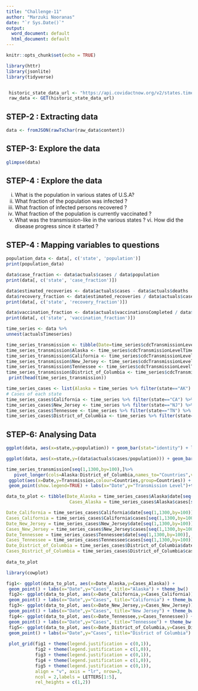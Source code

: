```yaml
---
title: "Challenge-11"
author: "Marzuki Nooranas"
date: "`r Sys.Date()`"
output:
  word_document: default
  html_document: default
---
```


```r
knitr::opts_chunk$set(echo = TRUE)
```

```r

library(httr)
library(jsonlite)
library(tidyverse)


 historic_state_data_url <- "https://api.covidactnow.org/v2/states.timeseries.json?apiKey=38b7e9895fd84dd9a8f90354f9eb3b75"
 raw_data <- GET(historic_state_data_url)
```

## STEP-2 : Extracting data
```r
data <- fromJSON(rawToChar(raw_data$content))
```

## STEP-3: Explore the data

```r
glimpse(data)
```

## STEP-4 : Explore the data
i. What is the population in various states of U.S.A?
ii. What fraction of the population was infected ?
iii. What fraction of infected persons recovered ?
iv. What fraction of the population is currently vaccinated ?
v. What was the transmission-like in the various states ? vi. How did the disease progress since it started ?


## STEP-4 : Mapping variables to questions
```r
population_data <- data[, c('state', 'population')]
print(population_data)
```

```r
data$case_fraction <- data$actuals$cases / data$population
print(data[, c('state', 'case_fraction')])
```

```r
data$estimated_recoveries <- data$actuals$cases - data$actuals$deaths
data$recovery_fraction <- data$estimated_recoveries / data$actuals$cases
print(data[, c('state', 'recovery_fraction')])
```

```r

data$vaccination_fraction <- data$actuals$vaccinationsCompleted / data$population
print(data[, c('state', 'vaccination_fraction')])

```

```r
time_series <- data %>%
unnest(actualsTimeseries)

time_series_transmission <- tibble(Date=time_series$cdcTransmissionLevelTimeseries[[which(data$state=="CA")]]$date)
time_series_transmission$Alaska <- time_series$cdcTransmissionLevelTimeseries[[which(data$state=="AK")]]$ cdcTransmissionLevel
time_series_transmission$California <- time_series$cdcTransmissionLevelTimeseries[[which(data$state=="CA")]]$cdcTransmissionLevel
time_series_transmission$New_Jersey <- time_series$cdcTransmissionLevelTimeseries[[which(data$state=="NJ")]]$cdcTransmissionLevel
time_series_transmission$Tennessee <- time_series$cdcTransmissionLevelTimeseries[[which(data$state=="TN")]]$cdcTransmissionLevel
time_series_transmission$District_of_Columbia <- time_series$cdcTransmissionLevelTimeseries[[which(data$state=="DC")]]$cdcTransmissionLevel
 print(head(time_series_transmission))
```

```r
time_series_cases <- list(Alaska = time_series %>% filter(state=="AK") %>% select(date,cases))
# Cases of each state
time_series_cases$California <- time_series %>% filter(state=="CA") %>% select(date,cases) 
time_series_cases$New_Jersey <- time_series %>% filter(state=="NJ") %>% select(date,cases) 
time_series_cases$Tennessee <- time_series %>% filter(state=="TN") %>% select(date,cases) 
time_series_cases$District_of_Columbia <- time_series %>% filter(state=="DC") %>% select(date,cases)

```

## STEP-6: Analysing Data

```r
ggplot(data, aes(x=state,y=population)) + geom_bar(stat="identity") + labs(x="States",y="Population") + theme_bw()
```


```r
ggplot(data, aes(x=state,y=(data$actuals$cases/population))) + geom_bar(stat="identity") + labs(x="States",y="Infected (%)")+theme_bw()
```

```r
time_series_transmission[seq(1,1300,by=100),]%>%
   pivot_longer(cols=Alaska:District_of_Columbia,names_to="Countries",values_to="Transmission") %>%
 ggplot(aes(x=Date,y=Transmission,colour=Countries,group=Countries)) +
 geom_point(show.legend=TRUE) + labs(x="Date",y="Transmission Level")+theme_bw()
```

```r
data_to_plot <- tibble(Date_Alaska = time_series_cases$Alaska$date[seq(1,1300,by=100)],
                        Cases_Alaska = time_series_cases$Alaska$cases[seq(1,1300,by=100)],

Date_California = time_series_cases$California$date[seq(1,1300,by=100)],
Cases_California = time_series_cases$California$cases[seq(1,1300,by=100)],
Date_New_Jersey = time_series_cases$New_Jersey$date[seq(1,1300,by=100)],
Cases_New_Jersey = time_series_cases$New_Jersey$cases[seq(1,1300,by=100)],
Date_Tennessee = time_series_cases$Tennessee$date[seq(1,1300,by=100)],
Cases_Tennessee = time_series_cases$Tennessee$cases[seq(1,1300,by=100)],
Date_District_of_Columbia = time_series_cases$District_of_Columbia$date[seq(1,1300,by=100)],
Cases_District_of_Columbia = time_series_cases$District_of_Columbia$cases[seq(1,1300,by=100)])
                                                                              
data_to_plot
```

```r
library(cowplot)
```

```r
fig1<- ggplot(data_to_plot, aes(x=Date_Alaska,y=Cases_Alaska)) +
 geom_point() + labs(x="Date",y="Cases", title="Alaska") + theme_bw()
 fig2<- ggplot(data_to_plot, aes(x=Date_California,y=Cases_California)) +
 geom_point() + labs(x="Date",y="Cases", title="California") + theme_bw()
 fig3<- ggplot(data_to_plot, aes(x=Date_New_Jersey,y=Cases_New_Jersey)) +
 geom_point() + labs(x="Date",y="Cases", title="New Jersey") + theme_bw()
 fig4<- ggplot(data_to_plot, aes(x=Date_Tennessee,y=Cases_Tennessee)) +
 geom_point() + labs(x="Date",y="Cases", title="Tennessee") + theme_bw()
 fig5<- ggplot(data_to_plot, aes(x=Date_District_of_Columbia,y=Cases_District_of_Columbia)) +
 geom_point() + labs(x="Date",y="Cases", title="District of Columbia") + theme_bw()
 
 plot_grid(fig1 + theme(legend.justification = c(0,1)),
           fig2 + theme(legend.justification = c(1,0)),
           fig3 + theme(legend.justification = c(0,1)),
           fig4 + theme(legend.justification = c(1,0)),
           fig5 + theme(legend.justification = c(0,1)),
           align = "v", axis = "lr", nrow=3,
           ncol = 2,labels = LETTERS[1:5],
           rel_heights = c(1,2))
```

```r

```

```r

```
